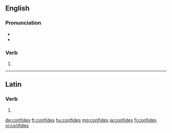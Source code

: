 ==English==

===Pronunciation===
* {{IPA|/kənˈfaɪdz/|lang=en}}
* {{rhymes|aɪdz|lang=en}}

===Verb===
{{head|en|verb form}}

# {{en-third-person singular of|confide}}

----

==Latin==

===Verb===
{{la-verb-form|cōnfīdēs}}

# {{inflection of|cōnfīdō||2|s|futr|actv|indc|lang=la}}

[[de:confides]]
[[fr:confides]]
[[hu:confides]]
[[mg:confides]]
[[ja:confides]]
[[fi:confides]]
[[vi:confides]]